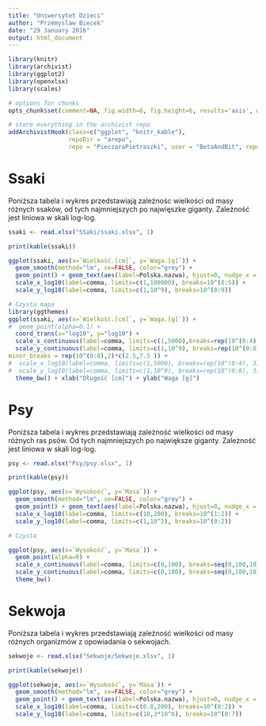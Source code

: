 ```yaml
---
title: "Uniwersytet Dzieci"
author: "Przemyslaw Biecek"
date: "29 January 2016"
output: html_document
---
```


```r
library(knitr)
library(archivist)
library(ggplot2)
library(openxlsx)
library(scales)

# options for chunks
opts_chunk$set(comment=NA, fig.width=6, fig.height=6, results='asis', warning=FALSE, message=FALSE, cache=FALSE)

# store everything in the archivist repo
addArchivistHook(class=c("ggplot", "knitr_kable"),
                 repoDir = "arepo", 
                 repo = "PieczaraPietraszki", user = "BetaAndBit", repoDirGit = "UniwersytetDzieci/arepo")

```

# Ssaki

Poniższa tabela i wykres przedstawiają zależnośc wielkości od masy różnych ssaków, od tych najmniejszych po najwięszke giganty. Zależność jest liniowa w skali log-log.

```r
ssaki <- read.xlsx("SSaki/ssaki.xlsx", 1)

print(kable(ssaki))

ggplot(ssaki, aes(x=`Wielkość.[cm]`, y=`Waga.[g]`)) +
  geom_smooth(method="lm", se=FALSE, color="grey") +
  geom_point() + geom_text(aes(label=Polska.nazwa), hjust=0, nudge_x = .1) +
  scale_x_log10(label=comma, limits=c(1,100000), breaks=10^(0:5)) + 
  scale_y_log10(label=comma, limits=c(1,10^9), breaks=10^(0:9))

# Czysta mapa
library(ggthemes)
ggplot(ssaki, aes(x=`Wielkość.[cm]`, y=`Waga.[g]`)) +
#  geom_point(alpha=0.1) + 
  coord_trans(x="log10", y="log10") + 
  scale_x_continuous(label=comma, limits=c(1,5000),breaks=rep(10^(0:4), 3)*c(1,2,5)) + 
  scale_y_continuous(label=comma, limits=c(1,10^9), breaks=rep(10^(0:8), 2)*c(1,5),
minor_breaks = rep(10^(0:8),2)*c(2.5,7.5 )) + 
#  scale_x_log10(label=comma, limits=c(1,5000), breaks=rep(10^(0:4), 3)*c(1,2,5)) + 
#  scale_y_log10(label=comma, limits=c(1,10^9), breaks=rep(10^(0:8), 3)*c(1,2,5)) +
  theme_bw() + xlab("Długość [cm]") + ylab("Waga [g]")

```

# Psy

Poniższa tabela i wykres przedstawiają zależność wielkości od masy różnych ras psów. Od tych najmniejszych po największe giganty. Zależność jest liniowa w skali log-log.

```r
psy <- read.xlsx("Psy/psy.xlsx", 1)

print(kable(psy))

ggplot(psy, aes(x=`Wysokość`, y=`Masa`)) +
  geom_smooth(method="lm", se=FALSE, color="grey") +
  geom_point() + geom_text(aes(label=Polska.nazwa), hjust=0, nudge_x = .03) +
  scale_x_log10(label=comma, limits=c(10,200), breaks=10^(1:2)) + 
  scale_y_log10(label=comma, limits=c(1,10^2), breaks=10^(0:2))

# Czysta

ggplot(psy, aes(x=`Wysokość`, y=`Masa`)) +
  geom_point(alpha=0) + 
  scale_x_continuous(label=comma, limits=c(0,100), breaks=seq(0,100,10)) + 
  scale_y_continuous(label=comma, limits=c(0,100), breaks=seq(0,100,10)) +
  theme_bw()

```


# Sekwoja

Poniższa tabela i wykres przedstawiają zależność wielkości od masy różnych organizmów z opowiadania o sekwojach.

```r
sekwoje <- read.xlsx("Sekwoje/Sekwoje.xlsx", 1)

print(kable(sekwoje))

ggplot(sekwoje, aes(x=`Wysokość`, y=`Masa`)) +
  geom_smooth(method="lm", se=FALSE, color="grey") +
  geom_point() + geom_text(aes(label=Polska.nazwa), hjust=0, nudge_x = .03) +
  scale_x_log10(label=comma, limits=c(0.8,200), breaks=10^(0:2)) + 
  scale_y_log10(label=comma, limits=c(10,3*10^6), breaks=10^(0:7))

```

